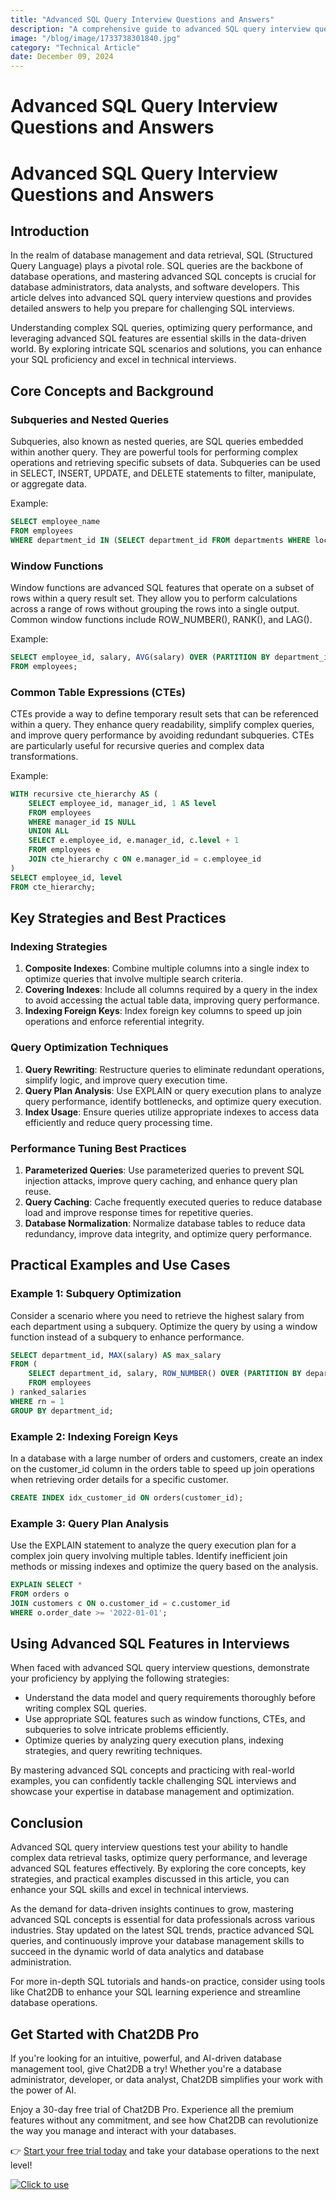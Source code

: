 ```yaml
---
title: "Advanced SQL Query Interview Questions and Answers"
description: "A comprehensive guide to advanced SQL query interview questions and answers, covering complex SQL concepts and practical examples."
image: "/blog/image/1733738301840.jpg"
category: "Technical Article"
date: December 09, 2024
---
```


# Advanced SQL Query Interview Questions and Answers

# Advanced SQL Query Interview Questions and Answers

## Introduction

In the realm of database management and data retrieval, SQL (Structured Query Language) plays a pivotal role. SQL queries are the backbone of database operations, and mastering advanced SQL concepts is crucial for database administrators, data analysts, and software developers. This article delves into advanced SQL query interview questions and provides detailed answers to help you prepare for challenging SQL interviews.

Understanding complex SQL queries, optimizing query performance, and leveraging advanced SQL features are essential skills in the data-driven world. By exploring intricate SQL scenarios and solutions, you can enhance your SQL proficiency and excel in technical interviews.

## Core Concepts and Background

### Subqueries and Nested Queries

Subqueries, also known as nested queries, are SQL queries embedded within another query. They are powerful tools for performing complex operations and retrieving specific subsets of data. Subqueries can be used in SELECT, INSERT, UPDATE, and DELETE statements to filter, manipulate, or aggregate data.

Example:
```sql
SELECT employee_name
FROM employees
WHERE department_id IN (SELECT department_id FROM departments WHERE location = 'New York');
```

### Window Functions

Window functions are advanced SQL features that operate on a subset of rows within a query result set. They allow you to perform calculations across a range of rows without grouping the rows into a single output. Common window functions include ROW_NUMBER(), RANK(), and LAG().

Example:
```sql
SELECT employee_id, salary, AVG(salary) OVER (PARTITION BY department_id) AS avg_salary
FROM employees;
```

### Common Table Expressions (CTEs)

CTEs provide a way to define temporary result sets that can be referenced within a query. They enhance query readability, simplify complex queries, and improve query performance by avoiding redundant subqueries. CTEs are particularly useful for recursive queries and complex data transformations.

Example:
```sql
WITH recursive cte_hierarchy AS (
    SELECT employee_id, manager_id, 1 AS level
    FROM employees
    WHERE manager_id IS NULL
    UNION ALL
    SELECT e.employee_id, e.manager_id, c.level + 1
    FROM employees e
    JOIN cte_hierarchy c ON e.manager_id = c.employee_id
)
SELECT employee_id, level
FROM cte_hierarchy;
```

## Key Strategies and Best Practices

### Indexing Strategies

1. **Composite Indexes**: Combine multiple columns into a single index to optimize queries that involve multiple search criteria.
2. **Covering Indexes**: Include all columns required by a query in the index to avoid accessing the actual table data, improving query performance.
3. **Indexing Foreign Keys**: Index foreign key columns to speed up join operations and enforce referential integrity.

### Query Optimization Techniques

1. **Query Rewriting**: Restructure queries to eliminate redundant operations, simplify logic, and improve query execution time.
2. **Query Plan Analysis**: Use EXPLAIN or query execution plans to analyze query performance, identify bottlenecks, and optimize query execution.
3. **Index Usage**: Ensure queries utilize appropriate indexes to access data efficiently and reduce query processing time.

### Performance Tuning Best Practices

1. **Parameterized Queries**: Use parameterized queries to prevent SQL injection attacks, improve query caching, and enhance query plan reuse.
2. **Query Caching**: Cache frequently executed queries to reduce database load and improve response times for repetitive queries.
3. **Database Normalization**: Normalize database tables to reduce data redundancy, improve data integrity, and optimize query performance.

## Practical Examples and Use Cases

### Example 1: Subquery Optimization

Consider a scenario where you need to retrieve the highest salary from each department using a subquery. Optimize the query by using a window function instead of a subquery to enhance performance.

```sql
SELECT department_id, MAX(salary) AS max_salary
FROM (
    SELECT department_id, salary, ROW_NUMBER() OVER (PARTITION BY department_id ORDER BY salary DESC) AS rn
    FROM employees
) ranked_salaries
WHERE rn = 1
GROUP BY department_id;
```

### Example 2: Indexing Foreign Keys

In a database with a large number of orders and customers, create an index on the customer_id column in the orders table to speed up join operations when retrieving order details for a specific customer.

```sql
CREATE INDEX idx_customer_id ON orders(customer_id);
```

### Example 3: Query Plan Analysis

Use the EXPLAIN statement to analyze the query execution plan for a complex join query involving multiple tables. Identify inefficient join methods or missing indexes and optimize the query based on the analysis.

```sql
EXPLAIN SELECT *
FROM orders o
JOIN customers c ON o.customer_id = c.customer_id
WHERE o.order_date >= '2022-01-01';
```

## Using Advanced SQL Features in Interviews

When faced with advanced SQL query interview questions, demonstrate your proficiency by applying the following strategies:
- Understand the data model and query requirements thoroughly before writing complex SQL queries.
- Use appropriate SQL features such as window functions, CTEs, and subqueries to solve intricate problems efficiently.
- Optimize queries by analyzing query execution plans, indexing strategies, and query rewriting techniques.

By mastering advanced SQL concepts and practicing with real-world examples, you can confidently tackle challenging SQL interviews and showcase your expertise in database management and optimization.

## Conclusion

Advanced SQL query interview questions test your ability to handle complex data retrieval tasks, optimize query performance, and leverage advanced SQL features effectively. By exploring the core concepts, key strategies, and practical examples discussed in this article, you can enhance your SQL skills and excel in technical interviews.

As the demand for data-driven insights continues to grow, mastering advanced SQL concepts is essential for data professionals across various industries. Stay updated on the latest SQL trends, practice advanced SQL queries, and continuously improve your database management skills to succeed in the dynamic world of data analytics and database administration.

For more in-depth SQL tutorials and hands-on practice, consider using tools like Chat2DB to enhance your SQL learning experience and streamline database operations.


## Get Started with Chat2DB Pro

If you're looking for an intuitive, powerful, and AI-driven database management tool, give Chat2DB a try! Whether you're a database administrator, developer, or data analyst, Chat2DB simplifies your work with the power of AI.

Enjoy a 30-day free trial of Chat2DB Pro. Experience all the premium features without any commitment, and see how Chat2DB can revolutionize the way you manage and interact with your databases.

👉 [Start your free trial today](https://chat2db.ai/pricing) and take your database operations to the next level!


[![Click to use](/image/blog/bg/chat2db.jpg)](https://chat2db.ai/)
